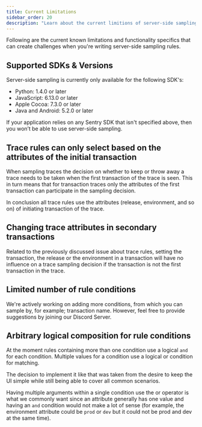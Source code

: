 ```yaml
---
title: Current Limitations
sidebar_order: 20
description: "Learn about the current limitions of server-side sampling."
---
```


Following are the current known limitations and functionality specifics that can create challenges when you're writing server-side sampling rules.

## Supported SDKs & Versions

Server-side sampling is currently only available for the following SDK's:

- Python: 1.4.0 or later
- JavaScript: 6.13.0 or later
- Apple Cocoa: 7.3.0 or later
- Java and Android: 5.2.0 or later

<!-- TO DO version numbers need to be confirmed/updated -->

If your application relies on any Sentry SDK that isn't specified above, then you won’t be able to use server-side sampling.

## Trace rules can only select based on the attributes of the initial transaction

When sampling traces the decision on whether to keep or throw away a trace needs to be taken when the first transaction of the trace is seen. This in turn means that for transaction traces only the attributes of the first transaction can participate in the sampling decision.

In conclusion all trace rules use the attributes (release, environment, and so on) of initiating transaction of the trace.

## Changing trace attributes in secondary transactions

Related to the previously discussed issue about trace rules, setting the transaction, the release or the environment in a transaction will have no influence on a trace sampling decision if the transaction is not the first transaction in the trace.

## Limited number of rule conditions

We're actively working on adding more conditions, from which you can sample by, for example; transaction name. However, feel free to provide suggestions by joining our Discord Server.

## Arbitrary logical composition for rule conditions

At the moment rules containing more than one condition use a logical `and` for each condition. Multiple values for a condition use a logical or condition for matching.

The decision to implement it like that was taken from the desire to keep the UI simple while still being able to cover all common scenarios.

Having multiple arguments within a single condition use the or operator is what we commonly want since an attribute generally has one value and having an `and` condition would not make a lot of sense (for example, the environment attribute could be `prod` or `dev` but it could not be prod and dev at the same time).
